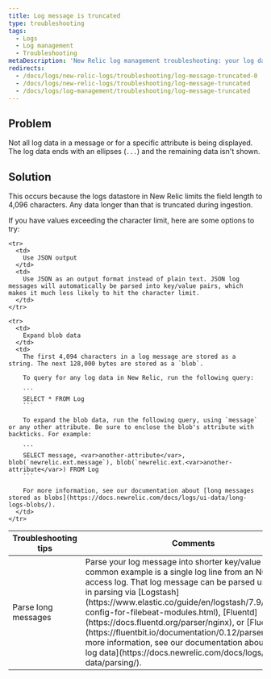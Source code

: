 ```yaml
---
title: Log message is truncated
type: troubleshooting
tags:
  - Logs
  - Log management
  - Troubleshooting
metaDescription: 'New Relic log management troubleshooting: your log data is not being displayed completely; it ends incompletely, with an ellipses.'
redirects:
  - /docs/logs/new-relic-logs/troubleshooting/log-message-truncated-0
  - /docs/logs/new-relic-logs/troubleshooting/log-message-truncated
  - /docs/logs/log-management/troubleshooting/log-message-truncated
---
```


## Problem

Not all log data in a message or for a specific attribute is being displayed. The log data ends with an ellipses (`...`) and the remaining data isn't shown.

## Solution

This occurs because the logs datastore in New Relic limits the field length to 4,096 characters. Any data longer than that is truncated during ingestion.

If you have values exceeding the character limit, here are some options to try:

<table>
  <thead>
    <tr>
      <th style={{ width: "200px" }}>
        Troubleshooting tips
      </th>
      <th>
        Comments
      </th>
    </tr>
  </thead>
  
  <tbody>
    <tr>
      <td>
        Parse long messages
      </td>
      <td>
        Parse your log message into shorter key/value pairs. A common example is a single log line from an NGINX access log. That log message can be parsed using built-in parsing via [Logstash](https://www.elastic.co/guide/en/logstash/7.9/logstash-config-for-filebeat-modules.html), [Fluentd](https://docs.fluentd.org/parser/nginx), or [Fluent Bit](https://fluentbit.io/documentation/0.12/parser/). For more information, see our documentation about [parsing log data](https://docs.newrelic.com/docs/logs/ui-data/parsing/).
      </td>
    </tr>

    <tr>
      <td>
        Use JSON output
      </td>
      <td>
        Use JSON as an output format instead of plain text. JSON log messages will automatically be parsed into key/value pairs, which makes it much less likely to hit the character limit.
      </td>
    </tr>
    
    <tr>
      <td>
        Expand blob data
      </td>
      <td>
        The first 4,094 characters in a log message are stored as a string. The next 128,000 bytes are stored as a `blob`.
        
        To query for any log data in New Relic, run the following query:

        ```
        SELECT * FROM Log
        ```
        
        To expand the blob data, run the following query, using `message` or any other attribute. Be sure to enclose the blob's attribute with backticks. For example:

        ```
        SELECT message, <var>another-attribute</var>, blob(`newrelic.ext.message`), blob(`newrelic.ext.<var>another-attribute</var>) FROM Log
        ```

        For more information, see our documentation about [long messages stored as blobs](https://docs.newrelic.com/docs/logs/ui-data/long-logs-blobs/).
      </td>
    </tr>
  </tbody>
</table>
